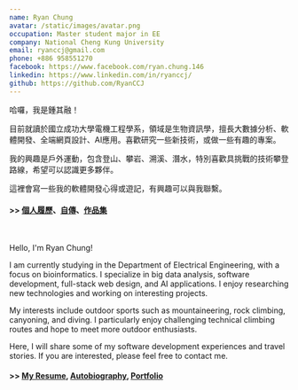 ```yaml
---
name: Ryan Chung
avatar: /static/images/avatar.png
occupation: Master student major in EE
company: National Cheng Kung University
email: ryanccj@gmail.com
phone: +886 958551270
facebook: https://www.facebook.com/ryan.chung.146
linkedin: https://www.linkedin.com/in/ryanccj/
github: https://github.com/RyanCCJ
---
```


哈囉，我是鍾其融！

目前就讀於國立成功大學電機工程學系，領域是生物資訊學，擅長大數據分析、軟體開發、全端網頁設計、AI應用。喜歡研究一些新技術，或做一些有趣的專案。

我的興趣是戶外運動，包含登山、攀岩、溯溪、潛水，特別喜歡具挑戰的技術攀登路線，希望可以認識更多夥伴。

這裡會寫一些我的軟體開發心得或遊記，有興趣可以與我聯繫。

#### >> [個人履歷](https://ryanccj.github.io/blog/resume)、[自傳](https://ryanccj.github.io/blog/autobiography)、[作品集](https://ryanccj.github.io/projects)

<br/>

Hello, I'm Ryan Chung!

I am currently studying in the Department of Electrical Engineering, with a focus on bioinformatics. I specialize in big data analysis, software development, full-stack web design, and AI applications. I enjoy researching new technologies and working on interesting projects.

My interests include outdoor sports such as mountaineering, rock climbing, canyoning, and diving. I particularly enjoy challenging technical climbing routes and hope to meet more outdoor enthusiasts.

Here, I will share some of my software development experiences and travel stories. If you are interested, please feel free to contact me.

#### >> [My Resume](https://ryanccj.github.io/blog/resume), [Autobiography](https://ryanccj.github.io/blog/autobiography), [Portfolio](https://ryanccj.github.io/projects)